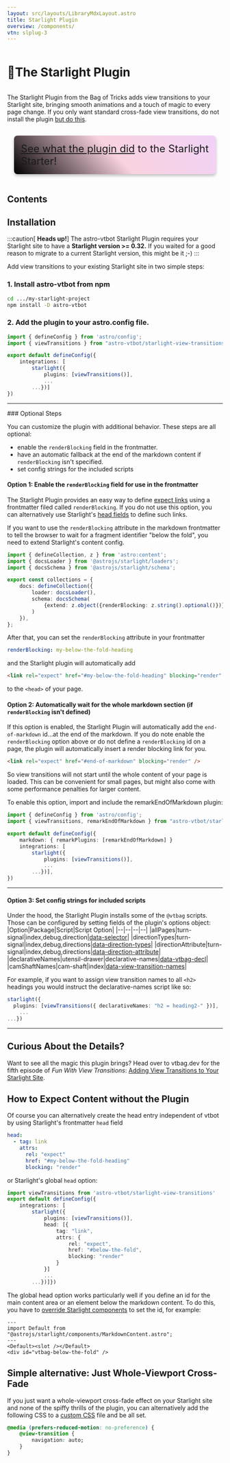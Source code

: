 ```yaml
---
layout: src/layouts/LibraryMdxLayout.astro
title: Starlight Plugin
overview: /components/
vtn: slplug-3
---
```





<h1 style="display: inline-block; view-transition-name: slplug-1"><span style="display:inline-block; view-transition-name:slplug-2;">🌟 </span>The Starlight Plugin</h1>

The Starlight Plugin from the Bag of Tricks adds view transitions to your Starlight site, bringing smooth animations and a touch of magic to every page change. If you only want standard cross-fade view transitions, do not install the plugin [but do this](#simple-alternative-just-whole-viewport-cross-fade).

<span style="display: inline-block; font-size: 1.5rem; border-radius: 8px; padding: 1rem; margin: 1rem; background: linear-gradient(45deg, #000, #f0659548, #cc5de844); box-shadow: 0 4px 6px #8888;">[See what the plugin did](https://vtbot-starlight-demo.pages.dev) to the Starlight Starter!</span>

## Contents

## Installation

:::caution[ **Heads up!**]
The astro-vtbot Starlight Plugin requires your Starlight site to have a **Starlight version >= 0.32.**
If you waited for a good reason to migrate to a current Starlight version, this might be it ;-)
:::

<style>{`aside{
	border: 1px dashed grey;
	border-radius: 1ex;
	padding: 2ex;
	background-color: #c844;
}`}</style>

Add view transitions to your existing Starlight site in two simple steps:

### 1. Install astro-vtbot from npm
```sh
cd .../my-starlight-project
npm install -D astro-vtbot
```

### 2. Add the plugin to your astro.config file.
```ts title="astro.config.mjs" {2,7}
import { defineConfig } from 'astro/config';
import { viewTransitions } from "astro-vtbot/starlight-view-transitions";

export default defineConfig({
	integrations: [
		starlight({
			plugins: [viewTransitions()],
			...
		...})]
})
```
<hr/>
### Optional Steps

You can customize the plugin with additional behavior. These steps are all optional:
* enable the `renderBlocking` field in the frontmatter.
* have an automatic fallback at the end of the markdown content if `renderBlocking` isn't specified.
* set config strings for the included scripts

#### Option 1: Enable the `renderBlocking` field for use in the frontmatter
The Starlight Plugin provides an easy way to define [expect links]() using a frontmatter filed called `renderBlocking`. If you do not use this option, you can alternatively use Starlight's [head fields](#how-to-expect-content-without-the-plugin) to define such links.

If you want to use the `renderBlocking` attribute in the markdown frontmatter to tell the browser to wait for a fragment identifier "below the fold", you need to extend Starlight's content config.

```ts title="src/content.config.ts" add={1,9}
import { defineCollection, z } from 'astro:content';
import { docsLoader } from '@astrojs/starlight/loaders';
import { docsSchema } from '@astrojs/starlight/schema';

export const collections = {
	docs: defineCollection({
		loader: docsLoader(),
		schema: docsSchema(
			{extend: z.object({renderBlocking: z.string().optional()})}
		)
	}),
};
```
After that, you can set the `renderBlocking` attribute in your frontmatter
```yaml title="my-page.mdx"
renderBlocking: my-below-the-fold-heading
```
and the Starlight plugin will automatically add
```html
<link rel="expect" href="#my-below-the-fold-heading" blocking="render" />
```
to the `<head>` of your page.




#### Option 2: Automatically wait for the whole markdown section (if `renderBlocking` isn't defined)

If this option is enabled, the Starlight Plugin will automatically add the `end-of-markdown` id&hellip;at the end of the markdown. If you do note enable the `renderBlocking` option above or do not define a `renderBlocking` id on a page, the plugin will automatically insert a render blocking link for you.

```html
<link rel="expect" href="#end-of-markdown" blocking="render" />
```

So view transitions will not start until the whole content of your page is loaded. This can be convenient for small pages, but might also come with some performance penalties for larger content.

To enable this option, import and include the remarkEndOfMarkdown plugin:

```ts title="astro.config.mjs" {2,5}
import { defineConfig } from 'astro/config';
import { viewTransitions, remarkEndOfMarkdown } from "astro-vtbot/starlight-view-transitions";

export default defineConfig({
	markdown: { remarkPlugins: [remarkEndOfMarkdown] }
	integrations: [
		starlight({
			plugins: [viewTransitions()],
			...
		...})],
})
```
<hr/>

#### Option 3: Set config strings for included scripts

Under the hood, the Starlight Plugin installs some of the `@vtbag` scripts. Those can be configured by setting fields of the  plugin's options object:
|Option|Package|Script|Script Option|
|--|--|--|--|
|allPages|turn-signal|index,debug,direction|[data-selector](https://vtbag.dev/tools/turn-signal/#data-selector)|
|directionTypes|turn-signal|index,debug,directions|[data-direction-types](https://vtbag.dev/tools/turn-signal/#data-direction-ypes)|
|directionAttribute|turn-signal|index,debug,directions|[data-direction-attribute](https://vtbag.dev/tools/turn-signal/#data-direction-attribute)|
|declarativeNames|utensil-drawer|declarative-names|[data-vtbag-decl](https://vtbag.dev/tools/utensil-drawer/#configuration)|
|camShaftNames|cam-shaft|index|[data-view-transition-names](http://localhost:4322/tools/cam-shaft/#configuration-and-usage)|

For example, if you want to assign view transition names to all `<h2>` headings you would instruct the declarative-names script like so:
```ts title="astro.config.mjs"
starlight({
  plugins: [viewTransitions({ declarativeNames: "h2 = heading2-" })],
	...
...})
```
<hr/>


## Curious About the Details?
Want to see all the magic this plugin brings? Head over to vtbag.dev for the fifth episode of _Fun With View Transitions_: [Adding View Transitions to Your Starlight Site](https://vtbag.dev/fwvt/twinkling/).


## How to Expect Content without the Plugin
Of course you can alternatively create the head entry independent of vtbot by using Starlight's frontmatter `head` field

```yaml title="my-page.mdx"
head:
  - tag: link
    attrs:
      rel: "expect"
      href: "#my-below-the-fold-heading"
      blocking: "render"
```
or Starlight's global `head` option:
```ts title="astro.config.mjs"
import viewTransitions from 'astro-vtbot/starlight-view-transitions'
export default defineConfig({
	integrations: [
		starlight({
			plugins: [viewTransitions()],
			head: [{
				tag: "link",
				attrs: {
					rel: "expect",
					href: "#below-the-fold",
					blocking: "render"
				}
			}]
			...
		...})]})
```
The global head option works particularly well if you define an id for the main content area or an element below the markdown content. To do this, you have to [override Starlight components](https://starlight.astro.build/guides/overriding-components/) to set the id, for example:
```astro title="./src/components/MarkdownContent.astro"
---
import Default from "@astrojs/starlight/components/MarkdownContent.astro";
---
<Default><slot /></Default>
<div id="vtbag-below-the-fold" />
```



## Simple alternative: Just Whole-Viewport Cross-Fade

If you just want a whole-viewport cross-fade effect on your Starlight site and none of the spiffy thrills of the plugin, you can alternatively add the following CSS to a [custom CSS](https://starlight.astro.build/guides/css-and-tailwind/#custom-css-styles) file and be all set.
```css title="custom.css"
@media (prefers-reduced-motion: no-preference) {
	@view-transition {
		navigation: auto;
	}
}
```
